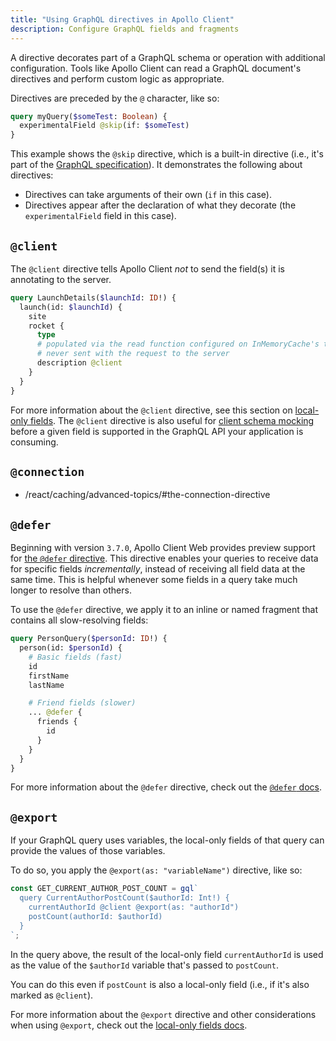 ```yaml
---
title: "Using GraphQL directives in Apollo Client"
description: Configure GraphQL fields and fragments
---
```


A directive decorates part of a GraphQL schema or operation with additional configuration. Tools like Apollo Client can read a GraphQL document's directives and perform custom logic as appropriate.

Directives are preceded by the `@` character, like so:

```graphql
query myQuery($someTest: Boolean) {
  experimentalField @skip(if: $someTest)
}
```

This example shows the `@skip` directive, which is a built-in directive (i.e., it's part of the [GraphQL specification](http://spec.graphql.org/June2018/#sec-Type-System.Directives)). It demonstrates the following about directives:

- Directives can take arguments of their own (`if` in this case).
- Directives appear after the declaration of what they decorate (the `experimentalField` field in this case).

## `@client`

The `@client` directive tells Apollo Client _not_ to send the field(s) it is annotating to the server.

```graphql
query LaunchDetails($launchId: ID!) {
  launch(id: $launchId) {
    site
    rocket {
      type
      # populated via the read function configured on InMemoryCache's typePolicies,
      # never sent with the request to the server
      description @client
    }
  }
}
```

For more information about the `@client` directive, see this section on [local-only fields](/react/local-state/managing-state-with-field-policies/). The `@client` directive is also useful for [client schema mocking](/react/development-testing/client-schema-mocking/#3-query-with-the-client-directive) before a given field is supported in the GraphQL API your application is consuming.

## `@connection`

- /react/caching/advanced-topics/#the-connection-directive

## `@defer`

Beginning with version `3.7.0`, Apollo Client Web provides preview support for [the `@defer` directive](https://github.com/graphql/graphql-wg/blob/main/rfcs/DeferStream.md). This directive enables your queries to receive data for specific fields _incrementally_, instead of receiving all field data at the same time. This is helpful whenever some fields in a query take much longer to resolve than others.

To use the `@defer` directive, we apply it to an inline or named fragment that contains all slow-resolving fields:

```graphql
query PersonQuery($personId: ID!) {
  person(id: $personId) {
    # Basic fields (fast)
    id
    firstName
    lastName

    # Friend fields (slower)
    ... @defer {
      friends {
        id
      }
    }
  }
}
```

For more information about the `@defer` directive, check out the [`@defer` docs](/react/data/defer).

## `@export`

If your GraphQL query uses variables, the local-only fields of that query can provide the values of those variables.

To do so, you apply the `@export(as: "variableName")` directive, like so:

```js
const GET_CURRENT_AUTHOR_POST_COUNT = gql`
  query CurrentAuthorPostCount($authorId: Int!) {
    currentAuthorId @client @export(as: "authorId")
    postCount(authorId: $authorId)
  }
`;
```

In the query above, the result of the local-only field `currentAuthorId` is used as the value of the `$authorId` variable that's passed to `postCount`.

You can do this even if `postCount` is also a local-only field (i.e., if it's also marked as `@client`).

For more information about the `@export` directive and other considerations when using `@export`, check out the [local-only fields docs](/react/local-state/managing-state-with-field-policies/#using-local-only-fields-as-graphql-variables).
